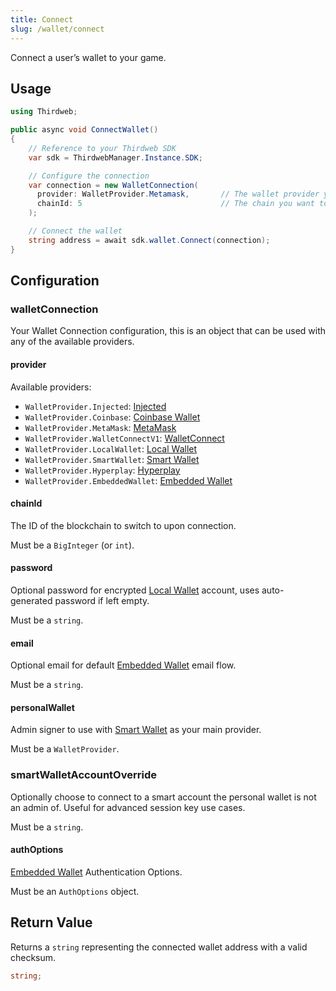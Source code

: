```yaml
---
title: Connect
slug: /wallet/connect
---
```


Connect a user&rsquo;s wallet to your game.

## Usage

```csharp
using Thirdweb;

public async void ConnectWallet()
{
    // Reference to your Thirdweb SDK
    var sdk = ThirdwebManager.Instance.SDK;

    // Configure the connection
    var connection = new WalletConnection(
      provider: WalletProvider.Metamask,       // The wallet provider you want to connect to (Required)
      chainId: 5                               // The chain you want to connect to (Required)
    );

    // Connect the wallet
    string address = await sdk.wallet.Connect(connection);
}
```

## Configuration

### walletConnection

Your Wallet Connection configuration, this is an object that can be used with any of the available providers.

#### provider

Available providers:

- `WalletProvider.Injected`: [Injected](/unity/wallet/injected)
- `WalletProvider.Coinbase`: [Coinbase Wallet](/unity/wallet/coinbase)
- `WalletProvider.MetaMask`: [MetaMask](/unity/wallet/metamask)
- `WalletProvider.WalletConnectV1`: [WalletConnect](/unity/wallet/walletconnect)
- `WalletProvider.LocalWallet`: [Local Wallet](/unity/wallet/localwallet)
- `WalletProvider.SmartWallet`: [Smart Wallet](/unity/wallet/smartwallet)
- `WalletProvider.Hyperplay`: [Hyperplay](/unity/wallet/hyperplay)
- `WalletProvider.EmbeddedWallet`: [Embedded Wallet](/unity/wallet/embeddedwallet)

#### chainId

The ID of the blockchain to switch to upon connection.

Must be a `BigInteger` (or `int`).

#### password

Optional password for encrypted [Local Wallet](/unity/wallet/localwallet) account, uses auto-generated password if left empty.

Must be a `string`.

#### email

Optional email for default [Embedded Wallet](/unity/wallet/embeddedwallet) email flow.

Must be a `string`.

#### personalWallet

Admin signer to use with [Smart Wallet](/unity/wallet/smartwallet) as your main provider.

Must be a `WalletProvider`.

### smartWalletAccountOverride

Optionally choose to connect to a smart account the personal wallet is not an admin of. Useful for advanced session key use cases.

Must be a `string`.

#### authOptions

[Embedded Wallet](/unity/wallet/embeddedwallet) Authentication Options.

Must be an `AuthOptions` object.

## Return Value

Returns a `string` representing the connected wallet address with a valid checksum.

```csharp
string;
```
